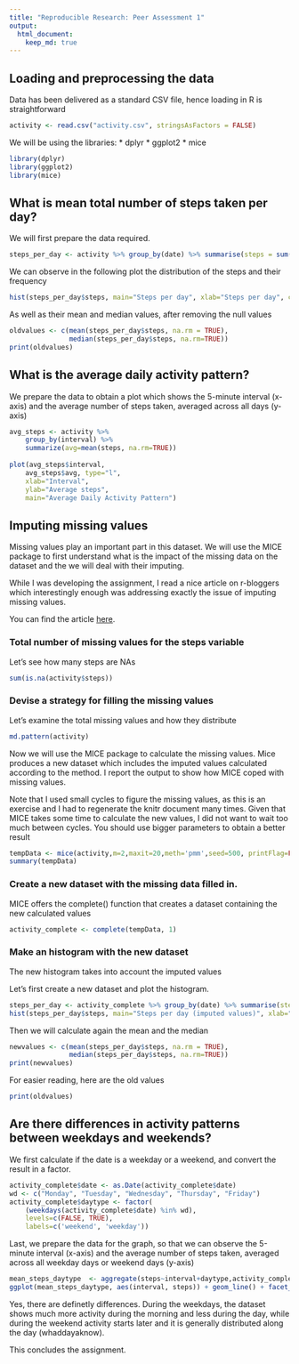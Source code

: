 ```yaml
---
title: "Reproducible Research: Peer Assessment 1"
output: 
  html_document:
    keep_md: true
---
```


## Loading and preprocessing the data
Data has been delivered as a standard CSV file, hence loading in R is 
straightforward
```r
activity <- read.csv("activity.csv", stringsAsFactors = FALSE)
```
We will be using the libraries:
* dplyr
* ggplot2
* mice

```r
library(dplyr)
library(ggplot2)
library(mice)
```

## What is mean total number of steps taken per day?
We will first prepare the data required.

```r
steps_per_day <- activity %>% group_by(date) %>% summarise(steps = sum(steps))
```

We can observe in the following plot the distribution of the steps and their
frequency

```r
hist(steps_per_day$steps, main="Steps per day", xlab="Steps per day", col="cyan")
```

As well as their mean and median values, after removing the null values

```r
oldvalues <- c(mean(steps_per_day$steps, na.rm = TRUE),
               median(steps_per_day$steps, na.rm=TRUE))
print(oldvalues)
```

## What is the average daily activity pattern?

We prepare the data to obtain a plot which shows the 5-minute interval (x-axis) 
and the average number of steps taken, averaged across all days (y-axis)

```r
avg_steps <- activity %>% 
    group_by(interval) %>% 
    summarize(avg=mean(steps, na.rm=TRUE))
    
plot(avg_steps$interval, 
    avg_steps$avg, type="l", 
    xlab="Interval", 
    ylab="Average steps", 
    main="Average Daily Activity Pattern")
```

## Imputing missing values

Missing values play an important part in this dataset. We will use the MICE 
package to first understand what is the impact of the missing data on the dataset
and the we will deal with their imputing. 

While I was developing the assignment, I read a nice article on r-bloggers which
interestingly enough was addressing exactly the issue of imputing missing values.

You can find the article [here](https://www.r-bloggers.com/imputing-missing-data-with-r-mice-package/).

### Total number of missing values for the steps variable
Let's see how many steps are NAs
```r
sum(is.na(activity$steps))
```

### Devise a strategy for filling the missing values
Let's examine the total missing values and how they distribute

```r
md.pattern(activity)
```

Now we will use the MICE package to calculate the missing values. Mice produces
a new dataset which includes the imputed values calculated according to the 
method. I report the output to show how MICE coped with missing values. 

Note that I used small cycles to figure the missing values, as this is an
exercise and I had to regenerate the knitr document many times. Given that 
MICE takes some time to calculate the new values, I did not want to wait too
much between cycles. You should use bigger parameters to obtain a better result

```r
tempData <- mice(activity,m=2,maxit=20,meth='pmm',seed=500, printFlag=FALSE)
summary(tempData)
```

### Create a new dataset with the missing data filled in.
MICE offers the complete() function that creates a dataset containing the new
calculated values
```r
activity_complete <- complete(tempData, 1)
```

### Make an histogram with the new dataset
The new histogram takes into account the imputed values

Let's first create a new dataset and plot the histogram.
```r
steps_per_day <- activity_complete %>% group_by(date) %>% summarise(steps = sum(steps))
hist(steps_per_day$steps, main="Steps per day (imputed values)", xlab="Steps per day", col="red")
```

Then we will calculate again the mean and the median
```r
newvalues <- c(mean(steps_per_day$steps, na.rm = TRUE),
               median(steps_per_day$steps, na.rm=TRUE))
print(newvalues)
```

For easier reading, here are the old values
```r
print(oldvalues)
```

## Are there differences in activity patterns between weekdays and weekends?
We first calculate if the date is a weekday or a weekend, and convert the result 
in a factor.

```r
activity_complete$date <- as.Date(activity_complete$date)
wd <- c("Monday", "Tuesday", "Wednesday", "Thursday", "Friday")
activity_complete$daytype <- factor(
    (weekdays(activity_complete$date) %in% wd), 
    levels=c(FALSE, TRUE), 
    labels=c('weekend', 'weekday'))
```

Last, we prepare the data for the graph, so that we can observe the 5-minute 
interval (x-axis) and the average number of steps taken, averaged across all 
weekday days or weekend days (y-axis)

```r
mean_steps_daytype  <- aggregate(steps~interval+daytype,activity_complete,mean)
ggplot(mean_steps_daytype, aes(interval, steps)) + geom_line() + facet_grid(daytype ~ .)
```

Yes, there are definetly differences. During the weekdays, the dataset shows much
more activity during the morning and less during the day, while during the weekend
activity starts later and it is generally distributed along the day (whaddayaknow).

This concludes the assignment.